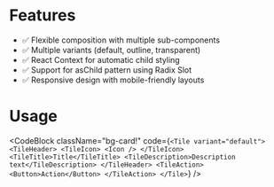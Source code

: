 
# Features

- ✅ Flexible composition with multiple sub-components
- ✅ Multiple variants (default, outline, transparent)
- ✅ React Context for automatic child styling
- ✅ Support for asChild pattern using Radix Slot
- ✅ Responsive design with mobile-friendly layouts

# Usage
<CodeBlock className="bg-card!" code={`<Tile variant="default">
  <TileHeader>
    <TileIcon>
      <Icon />
    </TileIcon>
    <TileTitle>Title</TileTitle>
    <TileDescription>Description text</TileDescription>
  </TileHeader>
  <TileAction>
    <Button>Action</Button>
  </TileAction>
</Tile>`} />

